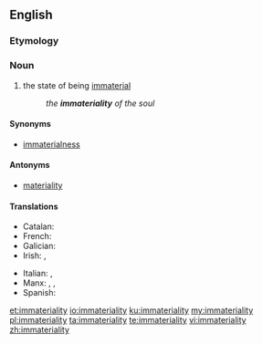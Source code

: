 ==English==

===Etymology===
{{prefix|in|materiality|lang=en}}

===Noun===
{{en-noun|~|immaterialities}}

# the state of being [[immaterial]]
#: ''the '''immateriality''' of the soul''

====Synonyms====
* [[immaterialness]]

====Antonyms====
* [[materiality]]

====Translations====
{{trans-top|the state of being immaterial}}
* Catalan: {{t|ca|immaterialitat|f}}
* French: {{t+|fr|immatérialité|f}}
* Galician: {{t+|gl|inmaterialidade|f}}
* Irish: {{t|ga|neamhthábhacht|f}}, {{t|ga|neamhábharthacht|f}}
{{trans-mid}}
* Italian: {{t|it|immaterialità|f}}, {{t|it|incorporeità|f}}
* Manx: {{t|gv|neuchorpoilid|m}}, {{t|gv|neuheihltys|m}}, {{t|gv|neuventynys|m}}
* Spanish: {{t|es|inmaterialidad|f}}
{{trans-bottom}}

[[et:immateriality]]
[[io:immateriality]]
[[ku:immateriality]]
[[my:immateriality]]
[[pl:immateriality]]
[[ta:immateriality]]
[[te:immateriality]]
[[vi:immateriality]]
[[zh:immateriality]]